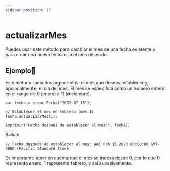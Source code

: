 ```yaml
---
sidebar_position: 17
---
```



# actualizarMes
Puedes usar este método para cambiar el mes de una fecha existente o para crear una nueva fecha con el mes deseado.

## Ejemplo📝

Este metodo toma dos argumentos: el mes que deseas establecer y, opcionalmente, el día del mes. El mes se especifica como un número entero en el rango de 0 (enero) a 11 (diciembre).
```dummy
var fecha = crear Fecha("2023-07-15");

// Establecer el mes en febrero (mes 1)
fecha.actualizarMes(1);

imprimir("Fecha después de establecer el mes:", fecha);
```
Salida:

```dummy
// Fecha después de establecer el mes: Wed Feb 15 2023 00:00:00 GMT-0800 (Pacific Standard Time)
```
Es importante tener en cuenta que el mes se indexa desde 0, por lo que 0 representa enero, 1 representa febrero, y así sucesivamente.